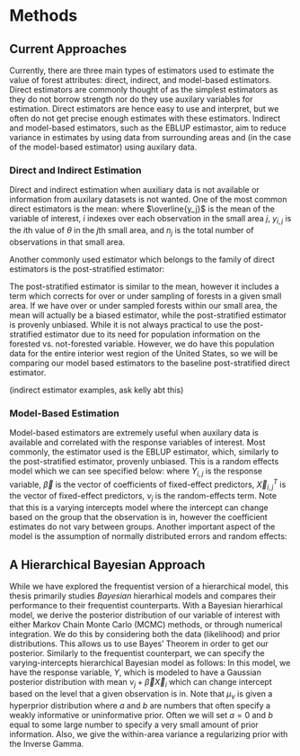 # Methods {#methods}

<!-- Gives an overview of the current main approaches to the problem. -->
<!-- Points out flaws in existing approaches and addresses how the current work mitigates these problems -->

## Current Approaches

Currently, there are three main types of estimators used to estimate the value of forest attributes: direct, indirect, and model-based estimators. Direct estimators are commonly thought of as the simplest estimators as they do not borrow strength nor do they use auxilary variables for estimation. Direct estimators are hence easy to use and interpret, but we often do not get precise enough estimates with these estimators. Indirect and model-based estimators, such as the EBLUP estimastor, aim to reduce variance in estimates by using data from surrounding areas and (in the case of the model-based estimator) using auxilary data. 

### Direct and Indirect Estimation

Direct and indirect estimation when auxiliary data is not available or information from auxilary datasets is not wanted. One of the most common direct estimators is the mean:
\begin{align}
\overline{y_j} = \frac{\sum_{i=1}^{n_j} y_{i, j}}{n_j}
\end{align}
where $\overline{y_j}$ is the mean of the variable of interest, $i$ indexes over each observation in the small area $j$, $y_{i,j}$ is the $i$th value of $\theta$ in the $j$th small area, and $n_j$ is the total number of observations in that small area. 

Another commonly used estimator which belongs to the family of direct estimators is the post-stratified estimator:

\begin{align}
\overline{y_j} = \frac{1}{n} \sum_{i=1}^{n_j} \sum_{k \in \{1,2\}} w_k \overline{y_{j,k}}
\end{align}

The post-stratified estimator is similar to the mean, however it includes a term which corrects for over or under sampling of forests in a given small area. If we have over or under sampled forests within our small area, the mean will actually be a biased estimator, while the post-stratified estimator is provenly unbiased. While it is not always practical to use the post-stratified estimator due to its need for population information on the forested vs. not-forested variable. However, we do have this population data for the entire interior west region of the United States, so we will be comparing our model based estimators to the baseline post-stratified direct estimator. 

(indirect estimator examples, ask kelly abt this)

### Model-Based Estimation

Model-based estimators are extremely useful when auxilary data is available and correlated with the response variables of interest. Most commonly, the estimator used is the EBLUP estimator, which, similarly to the post-stratified estimator, provenly unbiased. This is a random effects model which we can see specified below:
\begin{align}
Y_{i,j} = \vec X_{i,j}^{T}\vec\beta + \nu_j + \epsilon_{i,j}
\end{align}
where $Y_{i,j}$ is the response variable, $\vec\beta$ is the vector of coefficients of fixed-effect predictors, $\vec X_{i,j}^{T}$ is the vector of fixed-effect predictors, $\nu_j$ is the random-effects term. Note that this is a varying intercepts model where the intercept can change based on the group that the observation is in, however the coefficient estimates do not vary between groups. Another important aspect of the model is the assumption of normally distributed errors and random effects:
\begin{align}
\nu &\sim \text{N}(0, \sigma^2_{\nu}), \\
\epsilon &\sim \text{N}(0, \sigma^2_{\epsilon})
\end{align}

## A Hierarchical Bayesian Approach

While we have explored the frequentist version of a hierarchical model, this thesis primarily studies *Bayesian* hierarhical models and compares their performance to their frequentist counterparts. With a Bayesian hierarhical model, we derive the posterior distribution of our variable of interest with either Markov Chain Monte Carlo (MCMC) methods, or through numerical integration. We do this by considering both the data (likelihood) and prior distributions. This allows us to use Bayes' Theorem in order to get our posterior. Similarly to the frequentist counterpart, we can specify the varying-intercepts hierarchical Bayesian model as follows:
\begin{align}
Y_{i,j} &\sim \text{N}(\nu_j + \vec\beta\vec X_i,~ \sigma^2) \\
\nu_j &\sim \text{N}(\mu_\nu,~ \sigma^2_\nu) \\
\mu_\nu &\sim \text{N}(a,~b) \\
\sigma &\sim \text{Inv-Gamma}(c,~d)
\end{align}
In this model, we have the response variable, $Y$, which is modeled to have a Gaussian posterior distribution with mean $\nu_j + \vec\beta\vec X_i$ which can change intercept based on the level that a given observation is in. Note that $\mu_\nu$ is given a hyperprior distribution where $a$ and $b$ are numbers that often specify a weakly informative or uninformative prior. Often we will set $a=0$ and $b$ equal to some large number to specify a very small amount of prior information. Also, we give the within-area variance a regularizing prior with the Inverse Gamma. 


<!-- These are models which are often fit by maximum likelihood estimation and other methods of maximizing the likelihood function such are restricted maximum likelihood estimation. The likelihood can be written as -->
<!-- $$ -->
<!-- P(X ~\vert ~ \theta) -->
<!-- $$ -->
<!-- where $X$ is the data and $\theta$ is the parameter of interest. Note that the likelihood function allows the value of $X$ to vary while the parameter, $\theta$, is considered a fixed value. The other school of statistical thought, Bayesian statistics, considers the parameter of interest as varying while the considering the data as fixed. We call this the posterior distribution of $\theta$, and Bayes' theorem gives us the following relation -->
<!-- $$ -->
<!-- P(\theta ~\vert ~ X) = \frac{P(X ~\vert ~ \theta) P(\theta)}{P(X)} -->
<!-- $$ -->
